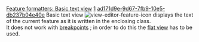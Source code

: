 [[Property:title|Feature formatters: Basic text view]]
[[Property:weight|1]]
[[Property:uuid|ad171d9e-9d67-7fb9-10e5-db237b04e40e]]
Basic text view  [[Image:view-editor-feature-icon]] displays the text of the current feature as it is written in the enclosing class. <br/>
It does not work with [[Breakpoints|breakpoints]] ; in order to do this the [[Feature formatters: Flat view|flat view]]  has to be used. 

{{note|This view is not available to .NET features which are imported through by means of an assembly. This is because the assembly .exe or .dll exposes only the interface methods and therefore is no feature implementation to display. The feature interface may be viewed, in a clickable format using the Flat View. }}


{{seealso|<br/>
[[Class formatters: Basic text view|Class basic text view]]  }}




